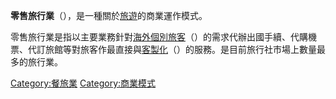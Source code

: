 '''零售旅行業'''（{{lang-en|retail travel agency}}），是一種關於[[旅遊|旅遊]]的商業運作模式。

零售旅行業是指以主要業務針對[[海外個別旅客|海外個別旅客]]（{{lang|en|Foreign Individual Traveler,F.I.T.}}）的需求代辦出國手續、代購機票、代訂旅館等對旅客作最直接與[[客製化|客製化]]（{{lang|en|customization}}）的服務。是目前旅行社市場上數量最多的旅行業。

{{旅遊小作品}}

[[Category:餐旅業|Category:餐旅業]]
[[Category:商業模式|Category:商業模式]]